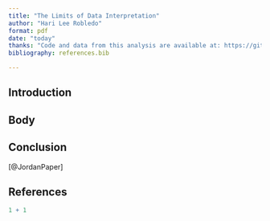 ```yaml
---
title: "The Limits of Data Interpretation"
author: "Hari Lee Robledo"
format: pdf
date: "today"
thanks: "Code and data from this analysis are available at: https://github.com/hari-lr/Preference-and-Perception-of-Decision-Making."
bibliography: references.bib

---
```


## Introduction


## Body

## Conclusion
[@JordanPaper]

\newpage

## References



```r
1 + 1
```

